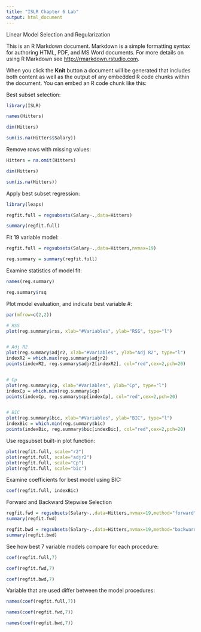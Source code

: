---
title: "ISLR Chapter 6 Lab"
output: html_document
---

Linear Model Selection and Regularization


This is an R Markdown document. Markdown is a simple formatting syntax for authoring HTML, PDF, and MS Word documents. For more details on using R Markdown see <http://rmarkdown.rstudio.com>.

When you click the **Knit** button a document will be generated that includes both content as well as the output of any embedded R code chunks within the document. You can embed an R code chunk like this:

Best subset selection:
```{r}
library(ISLR)

names(Hitters)

dim(Hitters)

sum(is.na(Hitters$Salary))

```

Remove rows with missing values:

```{r}
Hitters = na.omit(Hitters)

dim(Hitters)

sum(is.na(Hitters))

```



Apply best subset regression:
```{r}
library(leaps)

regfit.full = regsubsets(Salary~.,data=Hitters)

summary(regfit.full)

```



Fit 19 variable model:
```{r}

regfit.full = regsubsets(Salary~.,data=Hitters,nvmax=19)

reg.summary = summary(regfit.full)

```



Examine statistics of model fit:
```{r}
names(reg.summary)

reg.summary$rsq

```


Plot model evaluation, and indicate best variable #:
```{r}
par(mfrow=c(2,2))

# RSS
plot(reg.summary$rss, xlab="#Variables", ylab="RSS", type="l")


# Adj R2
plot(reg.summary$adjr2, xlab="#Variables", ylab="Adj R2", type="l")
indexR2 = which.max(reg.summary$adjr2)
points(indexR2, reg.summary$adjr2[indexR2], col="red",cex=2,pch=20)


# Cp
plot(reg.summary$cp, xlab="#Variables", ylab="Cp", type="l")
indexCp = which.min(reg.summary$cp)
points(indexCp, reg.summary$cp[indexCp], col="red",cex=2,pch=20)


# BIC
plot(reg.summary$bic, xlab="#Variables", ylab="BIC", type="l")
indexBic = which.min(reg.summary$bic)
points(indexBic, reg.summary$bic[indexBic], col="red",cex=2,pch=20)

```


Use regsubset built-in plot function:
```{r}
plot(regfit.full, scale="r2")
plot(regfit.full, scale="adjr2")
plot(regfit.full, scale="Cp")
plot(regfit.full, scale="bic")
```

Examine coefficients for best model using BIC:
```{r}
coef(regfit.full, indexBic)
```


Forward and Backward Stepwise Selection
```{r}
regfit.fwd = regsubsets(Salary~.,data=Hitters,nvmax=19,method="forward")
summary(regfit.fwd)

regfit.bwd = regsubsets(Salary~.,data=Hitters,nvmax=19,method="backward")
summary(regfit.bwd)
```



See how best 7 variable models compare for each procedure:
```{r}
coef(regfit.full,7)

coef(regfit.fwd,7)

coef(regfit.bwd,7)
```


Variable that are used differ between the model procedures:
```{r}
names(coef(regfit.full,7))

names(coef(regfit.fwd,7))

names(coef(regfit.bwd,7))
```












